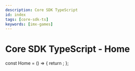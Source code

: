 ```yaml
---
description: Core SDK TypeScript
id: index
tags: [core-sdk-ts]
keywords: [imx-games]
---
```


# Core SDK TypeScript - Home


const Home = () => {
  return <Redirect to="/sdk-docs/core-sdk-ts/overview" />;
};
